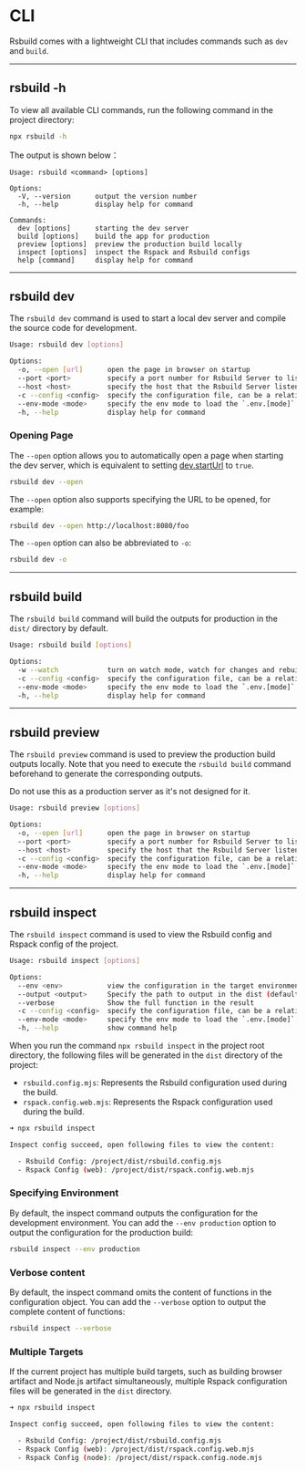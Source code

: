 # CLI

Rsbuild comes with a lightweight CLI that includes commands such as `dev` and `build`.

---

## rsbuild -h

To view all available CLI commands, run the following command in the project directory:

```bash
npx rsbuild -h
```

The output is shown below：

```text
Usage: rsbuild <command> [options]

Options:
  -V, --version      output the version number
  -h, --help         display help for command

Commands:
  dev [options]      starting the dev server
  build [options]    build the app for production
  preview [options]  preview the production build locally
  inspect [options]  inspect the Rspack and Rsbuild configs
  help [command]     display help for command
```

---

## rsbuild dev

The `rsbuild dev` command is used to start a local dev server and compile the source code for development.

```bash
Usage: rsbuild dev [options]

Options:
  -o, --open [url]      open the page in browser on startup
  --port <port>         specify a port number for Rsbuild Server to listen
  --host <host>         specify the host that the Rsbuild Server listens to
  -c --config <config>  specify the configuration file, can be a relative or absolute path
  --env-mode <mode>     specify the env mode to load the `.env.[mode]` file
  -h, --help            display help for command
```

### Opening Page

The `--open` option allows you to automatically open a page when starting the dev server, which is equivalent to setting [dev.startUrl](/config/dev/start-url) to `true`.

```bash
rsbuild dev --open
```

The `--open` option also supports specifying the URL to be opened, for example:

```bash
rsbuild dev --open http://localhost:8080/foo
```

The `--open` option can also be abbreviated to `-o`:

```bash
rsbuild dev -o
```

---

## rsbuild build

The `rsbuild build` command will build the outputs for production in the `dist/` directory by default.

```bash
Usage: rsbuild build [options]

Options:
  -w --watch            turn on watch mode, watch for changes and rebuild
  -c --config <config>  specify the configuration file, can be a relative or absolute path
  --env-mode <mode>     specify the env mode to load the `.env.[mode]` file
  -h, --help            display help for command
```

---

## rsbuild preview

The `rsbuild preview` command is used to preview the production build outputs locally. Note that you need to execute the `rsbuild build` command beforehand to generate the corresponding outputs.

Do not use this as a production server as it's not designed for it.

```bash
Usage: rsbuild preview [options]

Options:
  -o, --open [url]      open the page in browser on startup
  --port <port>         specify a port number for Rsbuild Server to listen
  --host <host>         specify the host that the Rsbuild Server listens to
  -c --config <config>  specify the configuration file, can be a relative or absolute path
  --env-mode <mode>     specify the env mode to load the `.env.[mode]` file
  -h, --help            display help for command
```

---

## rsbuild inspect

The `rsbuild inspect` command is used to view the Rsbuild config and Rspack config of the project.

```bash
Usage: rsbuild inspect [options]

Options:
  --env <env>           view the configuration in the target environment (default: "development")
  --output <output>     Specify the path to output in the dist (default: "/")
  --verbose             Show the full function in the result
  -c --config <config>  specify the configuration file, can be a relative or absolute path
  --env-mode <mode>     specify the env mode to load the `.env.[mode]` file
  -h, --help            show command help
```

When you run the command `npx rsbuild inspect` in the project root directory, the following files will be generated in the `dist` directory of the project:

- `rsbuild.config.mjs`: Represents the Rsbuild configuration used during the build.
- `rspack.config.web.mjs`: Represents the Rspack configuration used during the build.

```bash
➜ npx rsbuild inspect

Inspect config succeed, open following files to view the content:

  - Rsbuild Config: /project/dist/rsbuild.config.mjs
  - Rspack Config (web): /project/dist/rspack.config.web.mjs
```

### Specifying Environment

By default, the inspect command outputs the configuration for the development environment. You can add the `--env production` option to output the configuration for the production build:

```bash
rsbuild inspect --env production
```

### Verbose content

By default, the inspect command omits the content of functions in the configuration object. You can add the `--verbose` option to output the complete content of functions:

```bash
rsbuild inspect --verbose
```

### Multiple Targets

If the current project has multiple build targets, such as building browser artifact and Node.js artifact simultaneously, multiple Rspack configuration files will be generated in the `dist` directory.

```bash
➜ npx rsbuild inspect

Inspect config succeed, open following files to view the content:

  - Rsbuild Config: /project/dist/rsbuild.config.mjs
  - Rspack Config (web): /project/dist/rspack.config.web.mjs
  - Rspack Config (node): /project/dist/rspack.config.node.mjs
```
